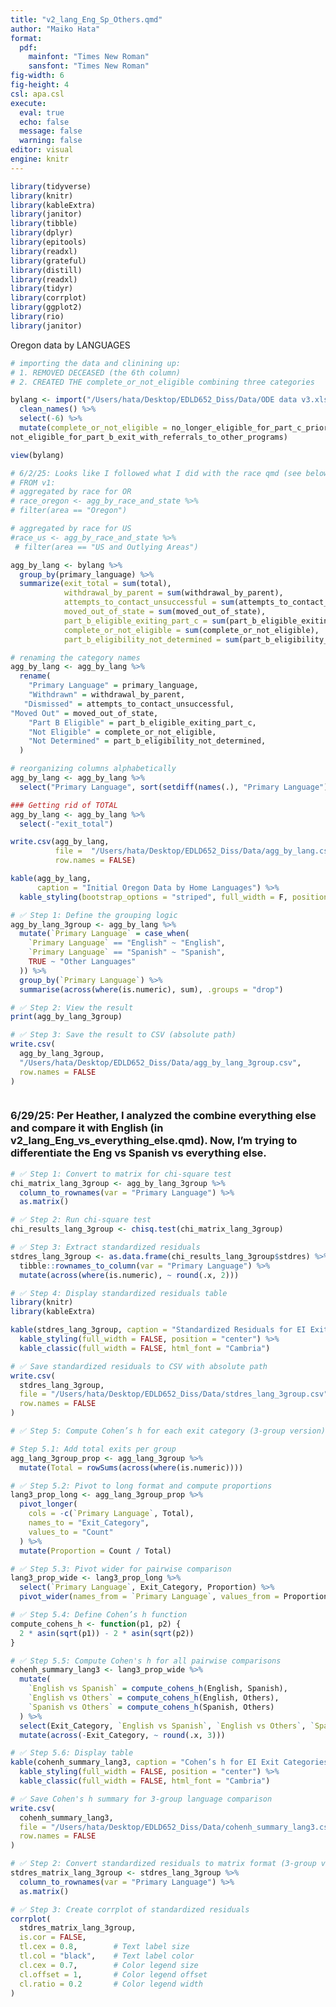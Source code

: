 ```yaml
---
title: "v2_lang_Eng_Sp_Others.qmd"
author: "Maiko Hata"
format: 
  pdf:
    mainfont: "Times New Roman"
    sansfont: "Times New Roman"
fig-width: 6
fig-height: 4
csl: apa.csl
execute: 
  eval: true 
  echo: false
  message: false 
  warning: false
editor: visual
engine: knitr
---
```


```r
library(tidyverse)
library(knitr)
library(kableExtra)
library(janitor)
library(tibble)
library(dplyr)
library(epitools)
library(readxl)
library(grateful)
library(distill)
library(readxl)
library(tidyr)
library(corrplot)
library(ggplot2)
library(rio)
library(janitor)
```

Oregon data by LANGUAGES

```r
# importing the data and clinining up: 
# 1. REMOVED DECEASED (the 6th column)
# 2. CREATED THE complete_or_not_eligible combining three categories 

bylang <- import("/Users/hata/Desktop/EDLD652_Diss/Data/ODE data v3.xlsx") %>% 
  clean_names() %>% 
  select(-6) %>%
  mutate(complete_or_not_eligible = no_longer_eligible_for_part_c_prior_to_reaching_age_three + not_eligible_for_part_b_exit_with_no_referrals +
not_eligible_for_part_b_exit_with_referrals_to_other_programs)

view(bylang)
```

```r
# 6/2/25: Looks like I followed what I did with the race qmd (see below)
# FROM v1: 
# aggregated by race for OR
# race_oregon <- agg_by_race_and_state %>%
# filter(area == "Oregon")

# aggregated by race for US
#race_us <- agg_by_race_and_state %>% 
 # filter(area == "US and Outlying Areas")

agg_by_lang <- bylang %>% 
  group_by(primary_language) %>% 
  summarize(exit_total = sum(total), 
            withdrawal_by_parent = sum(withdrawal_by_parent), 
            attempts_to_contact_unsuccessful = sum(attempts_to_contact_unsuccessful),
            moved_out_of_state = sum(moved_out_of_state),
            part_b_eligible_exiting_part_c = sum(part_b_eligible_exiting_part_c),
            complete_or_not_eligible = sum(complete_or_not_eligible), 
            part_b_eligibility_not_determined = sum(part_b_eligibility_not_determined))


```

```r
# renaming the category names 
agg_by_lang <- agg_by_lang %>% 
  rename(
    "Primary Language" = primary_language, 
    "Withdrawn" = withdrawal_by_parent, 
   "Dismissed" = attempts_to_contact_unsuccessful, 
"Moved Out" = moved_out_of_state, 
    "Part B Eligible" = part_b_eligible_exiting_part_c, 
    "Not Eligible" = complete_or_not_eligible, 
    "Not Determined" = part_b_eligibility_not_determined, 
  )
```

```r
# reorganizing columns alphabetically 
agg_by_lang <- agg_by_lang %>% 
  select("Primary Language", sort(setdiff(names(.), "Primary Language")))
```

```r
### Getting rid of TOTAL 
agg_by_lang <- agg_by_lang %>% 
  select(-"exit_total")

```

```r
write.csv(agg_by_lang, 
          file =  "/Users/hata/Desktop/EDLD652_Diss/Data/agg_by_lang.csv", 
          row.names = FALSE)
```

```r
kable(agg_by_lang, 
      caption = "Initial Oregon Data by Home Languages") %>%
  kable_styling(bootstrap_options = "striped", full_width = F, position = "left")
```

```r
# ✅ Step 1: Define the grouping logic
agg_by_lang_3group <- agg_by_lang %>%
  mutate(`Primary Language` = case_when(
    `Primary Language` == "English" ~ "English",
    `Primary Language` == "Spanish" ~ "Spanish",
    TRUE ~ "Other Languages"
  )) %>%
  group_by(`Primary Language`) %>%
  summarise(across(where(is.numeric), sum), .groups = "drop")

# ✅ Step 2: View the result
print(agg_by_lang_3group)

# ✅ Step 3: Save the result to CSV (absolute path)
write.csv(
  agg_by_lang_3group,
  "/Users/hata/Desktop/EDLD652_Diss/Data/agg_by_lang_3group.csv",
  row.names = FALSE
)

```

```r
```

### 6/29/25: Per Heather, I analyzed the combine everything else and compare it with English (in v2_lang_Eng_vs_everything_else.qmd). Now, I'm trying to differentiate the Eng vs Spanish vs everything else.

```r
# ✅ Step 1: Convert to matrix for chi-square test
chi_matrix_lang_3group <- agg_by_lang_3group %>%
  column_to_rownames(var = "Primary Language") %>%
  as.matrix()

# ✅ Step 2: Run chi-square test
chi_results_lang_3group <- chisq.test(chi_matrix_lang_3group)

# ✅ Step 3: Extract standardized residuals
stdres_lang_3group <- as.data.frame(chi_results_lang_3group$stdres) %>%
  tibble::rownames_to_column(var = "Primary Language") %>%
  mutate(across(where(is.numeric), ~ round(.x, 2)))

# ✅ Step 4: Display standardized residuals table
library(knitr)
library(kableExtra)

kable(stdres_lang_3group, caption = "Standardized Residuals for EI Exit Categories: English, Spanish, and Other Languages") %>%
  kable_styling(full_width = FALSE, position = "center") %>%
  kable_classic(full_width = FALSE, html_font = "Cambria")

```

```r
# ✅ Save standardized residuals to CSV with absolute path
write.csv(
  stdres_lang_3group,
  file = "/Users/hata/Desktop/EDLD652_Diss/Data/stdres_lang_3group.csv",
  row.names = FALSE
)

```

```r
# ✅ Step 5: Compute Cohen’s h for each exit category (3-group version)

# Step 5.1: Add total exits per group
agg_lang_3group_prop <- agg_lang_3group %>%
  mutate(Total = rowSums(across(where(is.numeric))))

# ✅ Step 5.2: Pivot to long format and compute proportions
lang3_prop_long <- agg_lang_3group_prop %>%
  pivot_longer(
    cols = -c(`Primary Language`, Total),
    names_to = "Exit_Category",
    values_to = "Count"
  ) %>%
  mutate(Proportion = Count / Total)

# ✅ Step 5.3: Pivot wider for pairwise comparison
lang3_prop_wide <- lang3_prop_long %>%
  select(`Primary Language`, Exit_Category, Proportion) %>%
  pivot_wider(names_from = `Primary Language`, values_from = Proportion)

# ✅ Step 5.4: Define Cohen’s h function
compute_cohens_h <- function(p1, p2) {
  2 * asin(sqrt(p1)) - 2 * asin(sqrt(p2))
}

# ✅ Step 5.5: Compute Cohen's h for all pairwise comparisons
cohenh_summary_lang3 <- lang3_prop_wide %>%
  mutate(
    `English vs Spanish` = compute_cohens_h(English, Spanish),
    `English vs Others` = compute_cohens_h(English, Others),
    `Spanish vs Others` = compute_cohens_h(Spanish, Others)
  ) %>%
  select(Exit_Category, `English vs Spanish`, `English vs Others`, `Spanish vs Others`) %>%
  mutate(across(-Exit_Category, ~ round(.x, 3)))

# ✅ Step 5.6: Display table
kable(cohenh_summary_lang3, caption = "Cohen’s h for EI Exit Categories: English vs. Spanish and Other Languages") %>%
  kable_styling(full_width = FALSE, position = "center") %>%
  kable_classic(full_width = FALSE, html_font = "Cambria")


```

```r
# ✅ Save Cohen's h summary for 3-group language comparison
write.csv(
  cohenh_summary_lang3,
  file = "/Users/hata/Desktop/EDLD652_Diss/Data/cohenh_summary_lang3.csv",
  row.names = FALSE
)

```

```r
# ✅ Step 2: Convert standardized residuals to matrix format (3-group version)
stdres_matrix_lang_3group <- stdres_lang_3group %>%
  column_to_rownames(var = "Primary Language") %>%
  as.matrix()

# ✅ Step 3: Create corrplot of standardized residuals
corrplot(
  stdres_matrix_lang_3group, 
  is.cor = FALSE, 
  tl.cex = 0.8,        # Text label size
  tl.col = "black",    # Text label color
  cl.cex = 0.7,        # Color legend size
  cl.offset = 1,       # Color legend offset
  cl.ratio = 0.2       # Color legend width
)

```

```r

```
